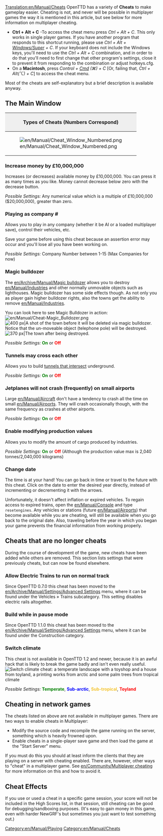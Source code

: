 [[Translation:en/Manual/Cheats]]
{{en/Manual/Navigation}}{{en/Warning| By using cheats, you betray your fellow competitors. Keep in mind that such a disgrace will be remembered for eternity (This means that the use of cheats will be recorded in your saved game).}}
OpenTTD has a variety of '''Cheats''' to make gameplay easier. Cheating is not, and never will be possible in multiplayer games the way it is mentioned in this article, but see below for more information on multiplayer cheating.

*'''Ctrl + Alt + C''' -To access the cheat menu press ''Ctrl + Alt + C''. This only works in single player games. If you have another program that responds to this shortcut running, please use ''Ctrl + Alt + <span class="plainlinks">[http://en.wikipedia.org/wiki/Windows_key Windows/Super]</span> + C''. If your keyboard does not include the Windows keys, you'll need to use the ''Ctrl + Alt + C'' combination, and in order to do that you'll need to first change that other program's settings, close it to prevent it from responding to the combination or adjust hotkeys.cfg.
*On a '''Macintosh''', press ''Control + <span class="plainlinks">[http://en.wikipedia.org/wiki/Command_key Cmd]</span> (&#x2318;) + C'' [Or, failing that, ''Ctrl + Alt(⌥) + C''] to access the cheat menu.

Most of the cheats are self-explanatory but a brief description is available anyway.

==The Main Window==
{|border="2" cellspacing="4" cellpadding="3" rules="all" style="margin:1em 1em 1em 0; border:solid 1px #AAAAAA;"
!colspan="4" style="background:#efefef;"| Types of Cheats (Numbers Correspond)
|-
| rowspan="10"|[[File:en/Manual/Cheat Window Numbered.png|frame|center]]
| style="background:#efefef;"|'''Type'''
|-
| [[en/Manual/Cheats#increase-money-by-ps10000000|1. Increase Money]]
|-
| [[en/Manual/Cheats#playing-as-company|2. Play as Company]]
|-
| [[en/Manual/Cheats#magic-bulldozer|3. Magic Bulldozer]]
|-
| [[en/Manual/Cheats#tunnels-may-cross-each-other|4. Tunnels cross]]
|-
| [[en/Manual/Cheats#jetplanes-will-not-crash-frequently-on-small-airports|5. No Small Plane Crash]]
|-
| [[en/Manual/Cheats#enable-modifying-production-values|6. Modify Production Values]]
|-
| [[en/Manual/Cheats#switch-climate|7. Switch Climate]]
|-
| [[en/Manual/Cheats#change-date|8. Change Date]]
|}

===Increase money by £10,000,000===
Increases (or decreases) available money by £10,000,000. You can press it as many times as you like. Money cannot decrease below zero with the decrease button.

''Possible Settings:'' Any numerical value which is a multiple of £10,000,000 ($20,000,000), greater than zero.

===Playing as company #===
Allows you to play in any company (whether it be AI or a loaded multiplayer save), control their vehicles, etc.

Save your game before using this cheat because an assertion error may occur and you'll lose all you have been working on.

''Possible Settings:'' Company Number between 1-15 (Max Companies for now)

===Magic bulldozer===
The [[en/Archive/Manual/Magic bulldozer]] allows you to destroy [[en/Manual/Industries]] and other normally unmovable objects such as lighthouses. Magic bulldozer has some side effects though. As not only you as player gain higher bulldozer rights, also the towns get the ability to remove [[en/Manual/Industries]]. 

You can look here to see Magic Bulldozer in action: [[File:en/Manual/Cheat-Magic Bulldozer.png]]
[[File:en/Manual/Town Before.png|thumb|left|400 px|A shot of the town before it will be deleted via magic bulldozer. Notice that the un-moveable object (telephone pole) will be destroyed.]]
[[File:en/Manual/Town After.png|thumb|center|370 px|The town after being destroyed.]]
{{en/-}}

''Possible Settings:'' <span style="color:green">'''On'''</span> or <span style="color:red">'''Off'''</span>

===Tunnels may cross each other===
Allows you to build [[en/Archive/Manual/Crossing tunnels|tunnels that intersect]] underground.

''Possible Settings:'' <span style="color:green">'''On'''</span> or <span style="color:red">'''Off'''</span>

===Jetplanes will not crash (frequently) on small airports===
Large [[en/Manual/Aircraft]] don't have a tendency to crash all the time on small [[en/Manual/Airports]]. They will crash occasionally though, with the same frequency as crashes at other airports.

''Possible Settings:'' <span style="color:green">'''On'''</span> or <span style="color:red">'''Off'''</span>

===Enable modifying production values===
Allows you to modify the amount of cargo produced by industries.

''Possible Settings:'' <span style="color:green">'''On'''</span> or <span style="color:red">'''Off'''</span> (Although the production value max is 2,040 tonnes/2,040,000 kilograms)

===Change date===
The time is at your hand! You can go back in time or travel to the future with this cheat. Click on the date to enter the desired year directly, instead of incrementing or decrementing it with the arrows.

Unfortunately, it doesn't affect inflation or expired vehicles. To regain access to expired trains, open the [[en/Manual/Console]] and type <code>resetengines</code>. Any vehicles or stations (future [[en/Manual/Airports]]) that become available while you are cheating, will still be available when you go back to the original date. Also, traveling before the year in which you began your game prevents the financial information from working properly.

==Cheats that are no longer cheats==
During the course of development of the game, new cheats have been added while others are removed. This section lists settings that were previously cheats, but can now be found elsewhere.

===Allow Electric Trains to run on normal track===
Since OpenTTD 0.7.0 this cheat has been moved to the [[en/Archive/Manual/Settings/Advanced Settings]] menu, where it can be found under the Vehicles &raquo; Trains subcategory. This setting disables electric rails altogether.

===Build while in pause mode===
Since OpenTTD 1.1.0 this cheat has been moved to the [[en/Archive/Manual/Settings/Advanced Settings]] menu, where it can be found under the Construction category.

===Switch climate===
This cheat is not available in OpenTTD 1.2 and newer, because it is an awful hack that is likely to break the game badly and isn't even really useful.
[[File:en/Manual/Switch climate.png|center|frame|Switch climate cheat: a temperate landscape with a toyshop and a house from toyland, a printing works from arctic and some palm trees from tropical climate]]

''Possible Settings:'' <span style="color:green">'''Temperate'''</span>, <span style="color:blue">'''Sub-arctic'''</span>, <span style="color:#f4c430">'''Sub-tropical'''</span>, <span style="color:red">'''Toyland'''</span>

==Cheating in network games==
The cheats listed on above are not available in multiplayer games.  There are two ways to enable cheats in Multiplayer:
* Modify the source code and recompile the game running on the server, something which is heavily frowned upon.
* Enable cheats in a single-player save game and then load the game at the "Start Server" menu.
If you must do this you should at least inform the clients that they are playing on a server with cheating enabled. There are, however, other ways to "cheat" in a multiplayer game.  See [[en/Community/Multiplayer cheating]] for more information on this and how to avoid it.


==Cheat Effects==
If you use or used a cheat in a specific game session, your score will not be included in the High Scores list, in that session, still cheating can be good for debugging/sandboxing purposes. (It's easy to gain money in this game, even with harder NewGRF's but sometimes you just want to test something out.)

[[Category:en/Manual/Playing]]
[[Category:en/Manual/Cheats]]